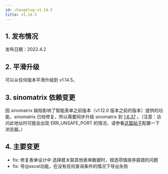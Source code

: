 ```yaml
---
id: changelog-v1.14.5
title: v1.14.5
---
```



## 1. 发布情况

发布日期：2022.4.2

<BundleList version="1.14.5" frontend="1.14.4" backend="1.14.5" font="1.13.0" />

## 2. 平滑升级

可以从任何版本平滑升级到 v1.14.5。

## 3. sinomatrix 依赖变更

因 sinomatrix 缺陷影响了智能表单之前版本（v1.12.0 版本之前的版本）提供的功能，sinomatrix 已经修复，所以需要同步升级 sinomatrix 到 [1.6.37](http://47.93.34.153:10080/sino-matrix/sino-matrix/blob/master/CHANGELOG.md) 。（注意：访问此地址时可能会出现 ERR_UNSAFE_PORT 的情况，请参看[这篇帖子](https://blog.csdn.net/kjcxmx/article/details/118122483)配置一下浏览器。）

## 4. 主要变更

- fix: 修复表单设计中 选择框关联其他表单数据时，按选项值排序报错的问题
- fix: 导出excel功能，在没有任何查询条件的情况下导出失败

